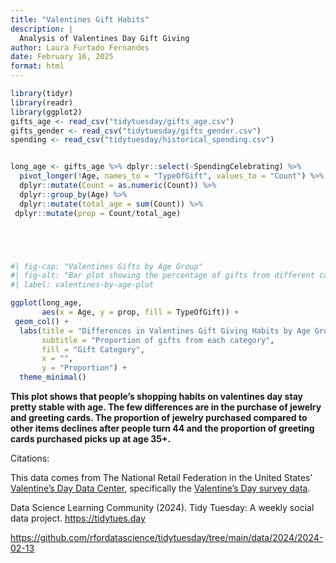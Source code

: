 ```yaml
---
title: "Valentines Gift Habits"
description: |
  Analysis of Valentines Day Gift Giving
author: Laura Furtado Fernandes
date: February 16, 2025
format: html
---
```


```r
library(tidyr)
library(readr)
library(ggplot2)
gifts_age <- read_csv("tidytuesday/gifts_age.csv")
gifts_gender <- read_csv("tidytuesday/gifts_gender.csv")
spending <- read_csv("tidytuesday/historical_spending.csv")


long_age <- gifts_age %>% dplyr::select(-SpendingCelebrating) %>% 
  pivot_longer(!Age, names_to = "TypeOfGift", values_to = "Count") %>%
  dplyr::mutate(Count = as.numeric(Count)) %>% 
  dplyr::group_by(Age) %>% 
  dplyr::mutate(total_age = sum(Count)) %>% 
 dplyr::mutate(prop = Count/total_age) 






```

```r
#| fig-cap: "Valentines Gifts by Age Group"
#| fig-alt: "Bar plot showing the percentage of gifts from different categories (candy, clothing, evening out, gift cards, greeting cards, jewelry) that each age group (18-65+) purchases, where percentage of greeting card purchases goes up with age while jewelry goes down while the other categories remain pretty stable."
#| label: valentines-by-age-plot

ggplot(long_age, 
       aes(x = Age, y = prop, fill = TypeOfGift)) + 
 geom_col() + 
  labs(title = "Differences in Valentines Gift Giving Habits by Age Group", 
       subtitle = "Proportion of gifts from each category", 
       fill = "Gift Category", 
       x = "", 
       y = "Proportion") + 
  theme_minimal()


```

**This plot shows that people's shopping habits on valentines day stay pretty stable with age. The few differences are in the purchase of jewelry and greeting cards. The proportion of jewelry purchased compared to other items declines after people turn 44 and the proportion of greeting cards purchased picks up at age 35+.**

Citations:

This data comes from The National Retail Federation in the United States' [Valentine's Day Data Center](https://nrf.com/research-insights/holiday-data-and-trends/valentines-day/valentines-day-data-center), specifically the [Valentine's Day survey data](https://www.kaggle.com/datasets/infinator/happy-valentines-day-2022).

Data Science Learning Community (2024). Tidy Tuesday: A weekly social data project. [https://tidytues.day](https://tidytues.day/)

<https://github.com/rfordatascience/tidytuesday/tree/main/data/2024/2024-02-13>
